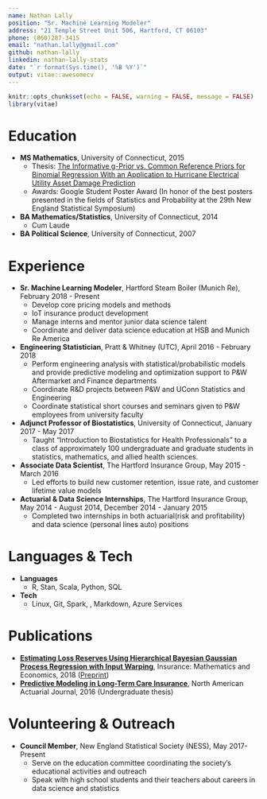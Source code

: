 ```yaml
---
name: Nathan Lally
position: "Sr. Machine Learning Modeler"
address: "21 Temple Street Unit 506, Hartford, CT 06103"
phone: (860)287-3415
email: "nathan.lally@gmail.com"
github: nathan-lally
linkedin: nathan-lally-stats
date: "`r format(Sys.time(), '%B %Y')`"
output: vitae::awesomecv
---
```


```r
knitr::opts_chunk$set(echo = FALSE, warning = FALSE, message = FALSE)
library(vitae)
```

# Education

 * __MS Mathematics__, University of Connecticut, 2015
     * Thesis: [The Informative g-Prior vs. Common Reference Priors for Binomial Regression With an Application to Hurricane Electrical Utility Asset Damage Prediction](https://opencommons.uconn.edu/gs_theses/813/)
     * Awards: Google Student Poster Award (In honor of the best posters presented in the fields of Statistics and Probability at the 29th New England Statistical Symposium)
 * __BA Mathematics/Statistics__, University of Connecticut, 2014
     * Cum Laude
 * __BA Political Science__, University of Connecticut, 2007

# Experience

 * __Sr. Machine Learning Modeler__, Hartford Steam Boiler (Munich Re), February 2018 - Present
    * Develop core pricing models and methods
    * IoT insurance product development
    * Manage interns and mentor junior data science talent
    * Coordinate and deliver data science education at HSB and Munich Re America
 * __Engineering Statistician__, Pratt & Whitney (UTC), April 2016 - February 2018
     * Perform engineering analysis with statistical/probabilistic models and provide predictive modeling and optimization support to P&W Aftermarket and Finance departments
     * Coordinate R&D projects between P&W and UConn Statistics and Engineering
     * Coordinate statistical short courses and seminars given to P&W employees from university faculty
 * __Adjunct Professor of Biostatistics__, University of Connecticut, January 2017 - May 2017
     * Taught "Introduction to Biostatistics for Health Professionals" to a class of approximately 100 undergraduate and graduate students in statistics, mathematics, and allied health sciences.
 * __Associate Data Scientist__, The Hartford Insurance Group, May 2015 - March 2016
     * Led efforts to build new customer retention, issue rate, and customer lifetime value models
 * __Actuarial & Data Science Internships__, The Hartford Insurance Group, May 2014 - August 2014, December 2014 - January 2015
     * Completed two internships in both actuarial(risk and profitability) and data science (personal lines auto) positions

# Languages & Tech

 * __Languages__
    * R, Stan, Scala, Python, SQL
 * __Tech__
    * Linux, Git, Spark, \LaTeX, Markdown, Azure Services

# Publications

  * __[Estimating Loss Reserves Using Hierarchical Bayesian Gaussian Process Regression with Input Warping](https://www.sciencedirect.com/science/article/pii/S0167668717304523)__, Insurance: Mathematics and Economics, 2018 ([Preprint](https://hartman.byu.edu/files/LallyHartman_GPReserving.pdf))
  * __[Predictive Modeling in Long-Term Care Insurance](https://www.tandfonline.com/eprint/7W2dZajRvYGmTIk4t5bT/full)__, North American Actuarial Journal, 2016 (Undergraduate thesis)
  
# Volunteering & Outreach

 * __Council Member__, New England Statistical Society (NESS), May 2017-Present
     * Serve on the education committee coordinating the society’s educational activities and outreach
     * Speak with high school students and their teachers about careers in data science and statistics